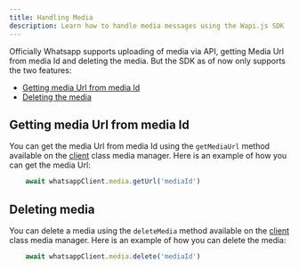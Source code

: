 ```yaml
---
title: Handling Media
description: Learn how to handle media messages using the Wapi.js SDK
---
```



Officially Whatsapp supports uploading of media via API, getting Media Url from media Id and deleting the media. But the SDK as of now only supports the two features: 

- [Getting media Url from media Id](#getting-media-url-from-media-id)
- [Deleting the media](#deleting-media)


## Getting media Url from media Id

You can get the media Url from media Id using the `getMediaUrl` method available on the [client](api-reference/classes/Client) class media manager. Here is an example of how you can get the media Url:

```typescript
	await whatsappClient.media.getUrl('mediaId')
```


## Deleting media

You can delete a media using the `deleteMedia` method available on the [client](api-reference/classes/Client) class media manager. Here is an example of how you can delete the media:

```typescript
	await whatsappClient.media.delete('mediaId')
```